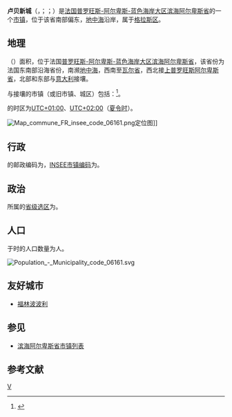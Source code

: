 {{noteTA|G1=法国地名}}
{{Infobox French commune}}
'''卢贝新城'''（{{lang-fr|Villeneuve-Loubet}}，{{IPA-fr|vilnœv lubɛ}}；{{lang-oc|Vilanuòva e Lo Lobet}}；{{lang-it|Villanova Lobetto}}）是[[法国|法国]][[普罗旺斯-阿尔卑斯-蓝色海岸大区|普罗旺斯-阿尔卑斯-蓝色海岸大区]][[滨海阿尔卑斯省|滨海阿尔卑斯省]]的一个[[市镇_(法国)|市镇]]，位于该省南部偏东，[[地中海|地中海]]沿岸，属于[[格拉斯区|格拉斯区]]。

== 地理 ==
{{PAGENAMEBASE}}（{{wikidata|property|linked|P625}}）面积{{wikidata|properties|P2046}}，位于法国[[普罗旺斯-阿尔卑斯-蓝色海岸大区|普罗旺斯-阿尔卑斯-蓝色海岸大区]][[滨海阿尔卑斯省|滨海阿尔卑斯省]]，该省份为法国东南部沿海省份，南濒[[地中海|地中海]]，西南至[[瓦尔省|瓦尔省]]，西北接[[上普罗旺斯阿尔卑斯省|上普罗旺斯阿尔卑斯省]]，北部和东部与[[意大利|意大利]]接壤。

与{{PAGENAMEBASE}}接壤的市镇（或旧市镇、城区）包括：{{Wikidata|properties|linked|P47}}<ref name="geo">{{Cite web|url=https://www.geoportail.gouv.fr/carte|title=Carte|accessdate=2020-03-22|author=Géoportail|language=fr|publisher=Géoportail|archive-date=2017-01-29|archive-url=https://web.archive.org/web/20170129154129/https://www.geoportail.gouv.fr/carte/|dead-url=no}}</ref>。

{{PAGENAMEBASE}}的时区为[[UTC+01:00|UTC+01:00]]、[[UTC+02:00|UTC+02:00]]（[[夏时制|夏令时]]）。

[[File:Map_commune_FR_insee_code_06161.png|thumb]]定位图]]{{Clear|left}}
== 行政 ==
{{PAGENAMEBASE}}的邮政编码为{{wikidata|properties|P281}}，[[法国国家统计与经济研究所|INSEE市镇编码]]为{{wikidata|properties|P374}}。

== 政治 ==
{{PAGENAMEBASE}}所属的[[縣_(法國)|省级选区]]为{{WikidataLink|{{wikidata|properties|raw|best||P7938}}}}。

== 人口 ==
{{PAGENAMEBASE}}于{{wikidata|qualifier|P1082|P585}}时的人口数量为{{wikidata|property|raw|P1082}}人。

[[File:Population_-_Municipality_code_06161.svg|thumb]]{{Clear|left}}
== 友好城市 ==
*{{flag|Italy}} [[福林波波利|福林波波利]]

== 参见 ==
* [[滨海阿尔卑斯省市镇列表|滨海阿尔卑斯省市镇列表]]

== 参考文献 ==
{{reflist}}

{{濱海阿爾卑斯省市鎮}}
[[Category:滨海阿尔卑斯省市镇|V]]